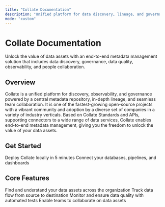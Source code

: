 ```yaml
---
title: "Collate Documentation"
description: "Unified platform for data discovery, lineage, and governance"
mode: "custom"
---
```



<div className="homepage-banner">

<div className="container banner-content">

<h1 className="page-header">
  Collate <span>Documentation</span>
</h1>

<p className="page-description">
  Unlock the value of data assets with an end-to-end metadata management
  solution that includes data discovery, governance, data quality,
  observability, and people collaboration.
</p>

<TopBanner />

</div>

</div>

<div style={{ padding: '50px 70px' }} className="container">

<h2 className="overview">Overview</h2>

<p>Collate is a unified platform for discovery, observability, and governance powered by a central metadata repository, in-depth lineage, and seamless team collaboration. It is one of the fastest-growing open-source projects with a vibrant community and adoption by a diverse set of companies in a variety of industry verticals. Based on Collate Standards and APIs, supporting connectors to a wide range of data services, Collate enables end-to-end metadata management, giving you the freedom to unlock the value of your data assets.</p>

<h2 className="overview" style={{ marginTop: '36px' }}>Get Started</h2>

<CardGroup cols={2}>
  <Card
    title="Quick Start"
    icon="rocket"
    href="/quick-start/index"
  >
    Deploy Collate locally in 5 minutes
  </Card>
  <Card title="Connect Data Sources" icon="plug" href="/connectors/overview">
    Connect your databases, pipelines, and dashboards
  </Card>
</CardGroup>

<h2 className="overview" style={{ marginTop: '36px' }}>Core Features</h2>

<CardGroup cols={2}>
  <Card
    title="Data Discovery"
    icon="magnifying-glass"
    href="/features/discovery"
  >
    Find and understand your data assets across the organization
  </Card>
  <Card title="Data Lineage" icon="share-nodes" href="/features/lineage">
    Track data flow from source to destination
  </Card>
  <Card title="Data Quality" icon="shield-check" href="/features/data-quality">
    Monitor and ensure data quality with automated tests
  </Card>
  <Card
    title="Team Collaboration"
    icon="users"
    href="/getting-started/overview"
  >
    Enable teams to collaborate on data assets
  </Card>
</CardGroup>

</div>
